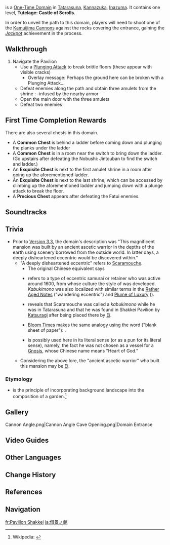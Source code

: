 {{Domain Infobox
|image        = Domain Shakkei Pavilion.png
|type         = One-Time
|description  = This magnificent mansion was built by an ancient ascetic warrior in the depths of the earth using scenery borrowed from the outside world. At some point during the many years that followed, it was sealed for reasons unknown.
|region       = Inazuma
|area         = Kannazuka
|subarea      = Tatarasuna
|requiredAR   = 32
|recLevel     = [[World Level]] 5/6/7/8:<br>68/79/87/89
|recElements  = Pyro,Electro,Cryo,Anemo
}}
{{Description|Deep within these rocky mountains is a sight that does not belong to this world. Many of those drawn to it do not belong to civilization.|Tutelage: Castle of Scrolls}}
{{Lang|'''Shakkei Pavilion'''|ja=借景ノ館|ja_rm=Shakkei no Yakata}} is a [[One-Time Domain]] in [[Tatarasuna]], [[Kannazuka]], [[Inazuma]]. It contains one level, '''Tutelage: Castle of Scrolls'''.

In order to unveil the path to this domain, players will need to shoot one of the [[Kamuijima Cannon]]s against the rocks covering the entrance, gaining the ''[[Jackpot]]'' achievement in the process.

==Walkthrough==
# Navigate the Pavilion
#* Use a [[Plunging Attack]] to break brittle floors (these appear with visible cracks)
#** Overlay message: Perhaps the ground here can be broken with a Plunging Attack...
#* Defeat enemies along the path and obtain three amulets from the shrine {{Enemy List|Nobushi: Jintouban*2;Nobushi: Hitsukeban*2}}: {{Electro}}-infused by the nearby armor
#* Open the main door with the three amulets
#* Defeat two enemies {{Enemy List|Fatui Pyro Agent;Mirror Maiden}}

==First Time Completion Rewards==
{{Card List|delim=;|1=<!--
-->Primogem*40;<!--
-->Adventure EXP*500;<!--
-->Electro Sigil*5;<!--
-->Capricious Visage*1{rarity=4 $ stars=1};<!--
-->Guide to Elegance*2;<!--
-->Hero's Wit*3;<!--
-->Mystic Enhancement Ore*5;<!--
-->Mora*30,000;<!--
-->}}
There are also several chests in this domain.
* A '''Common Chest''' is behind a ladder before coming down and plunging the planks under the ladder
* A '''Common Chest''' is in a room near the switch to bring down the ladder. (Go upstairs after defeating the Nobushi: Jintouban to find the switch and ladder.)
* An '''Exquisite Chest''' is next to the first amulet shrine in a room after going up the aforementioned ladder.
* An '''Exquisite Chest''' is next to the last shrine, which can be accessed by climbing up the aforementioned ladder and jumping down with a plunge attack to break the floor.
* A '''Precious Chest''' appears after defeating the Fatui enemies.

==Soundtracks==
{{Soundtracks by Category Table|type=domain}}

==Trivia==
* Prior to [[Version 3.3]], the domain's description was "This magnificent mansion was built by an ancient ascetic warrior in the depths of the earth using scenery borrowed from the outside world. In latter days, a deeply disheartened eccentric would be discovered within."
** "A deeply disheartened eccentric" refers to [[Scaramouche]].
*** The original Chinese equivalent says {{zh|如同白纸一般失心的倾奇者|tl="a ''kabukimono'' who [was] disheartened like a blank sheet of paper."}}
*** {{lang|''{{w|Kabukimono}}''|zh=倾奇者|ja=傾奇者|ja_lit=crazy one|sort=ja,zh}} refers to a type of eccentric samurai or retainer who was active around 1600, from whose culture the style of {{lang|{{w|kabuki}}|ja=歌舞伎}} was developed. ''Kabukimono'' was also localized with similar terms in the [[Rather Aged Notes]] ("wandering eccentric") and [[Husk of Opulent Dreams#Plume of Luxury|Plume of Luxury]] ({{lang|"long-wandering eccentric"|zh=流浪多年的倾奇者|zh_tl=long-wandering ''kabukimono''}}).
*** {{Quest|Inversion of Genesis}} reveals that Scaramouche was called a ''kabukimono'' while he was in Tatarasuna and that he was found in Shakkei Pavilion by [[Katsuragi]] after being placed there by [[Ei]].
*** [[Husk of Opulent Dreams#Bloom Times|Bloom Times]] makes the same analogy using the word {{zh|白紙}} ("blank sheet of paper"): {{lang|"young man in the distant past, who was akin to a blank sheet of paper"|zh=遥远往昔那白纸一般的少年}}.
*** {{lang|"Disheartened"|zh=失心|zh_lit=lose heart}} is possibly used here in its literal sense (or as a pun for its literal sense), namely, the fact he was not chosen as a vessel for a [[Gnosis]], whose Chinese name {{zh|神之心}} means "Heart of God."
** Considering the above lore, the "ancient ascetic warrior" who built this mansion may be [[Ei]].

===Etymology===
* {{Lang|Shakkei|ja=借景|ja_rm=shakkei}} is the principle of incorporating background landscape into the composition of a garden.<ref>Wikipedia: {{w|Borrowed scenery}}</ref>

==Gallery==
<gallery>
Cannon Angle.png|Cannon Angle
Cave Opening.png|Domain Entrance
</gallery>

==Video Guides==
{{EVT
|video1   = https://youtu.be/W05ldVf_L4w
|caption1 = How to Unlock Shakkei Pavilion

|video2   = https://youtu.be/PahPuQVKrxM
|caption2 = Walkthrough
}}

==Other Languages==
{{Other Languages
|en      = Shakkei Pavilion
|zhs     = 借景之馆
|zhs_rm  = Jièjǐng zhī Guǎn
|zht     = 借景之館
|zht_rm  = Jièjǐng zhī Guǎn
|zh_tl   = Mansion of Borrowed Scenery
|ja      = 借景ノ館
|ja_rm   = Shakkei no Yakata{{Assumed}}
|ja_tl   = Mansion of {{w|Borrowed scenery|Borrowed Scenery}}
|ko      = {{tt|차경|借景}}의 {{tt|저택|邸宅}}
|ko_rm   = Chagyeong-ui Jeotaek
|ko_tl   = Mansion of Borrowed Scenery
|es      = Pabellón Shakkei
|es_tl   = Shakkei Pavilion
|fr      = Pavillon Shakkei
|fr_tl   = Shakkei Pavilion
|ru      = Павильон «Сяккэи»
|ru_tl   = "Shakkei" Pavilion
|th      = ห้วงแห่งเงา
|th_rm   = Huang haeng Ngao
|th_tl   = Abyss of Shadow
|vi      = {{tt|Hội Quán|會館}} Shakkei
|vi_tl   = 
|de      = Shakkei-Pavillon
|de_tl   = Shakkei Pavilion
|id      = Shakkei Pavilion
|pt      = Pavilhão Shakkei
|pt_tl   = Shakkei Pavilion
|tr      = Shakkei Konağı
|tr_tl   = 
|it      = Padiglione Shakkei
|it_tl   = 
}}

==Change History==
{{Change History|2.0}}

==References==
{{Reflist}}

==Navigation==
{{Domain Navbox|Permanent}}

[[fr:Pavillon Shakkei]]
[[ja:借景ノ館]]